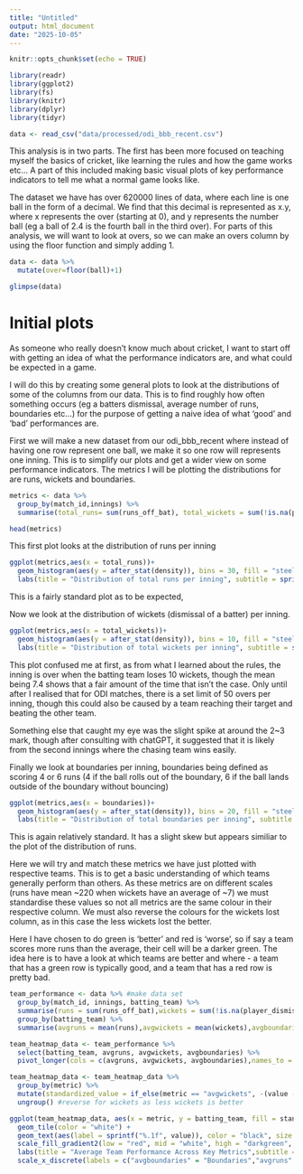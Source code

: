 ```yaml
---
title: "Untitled"
output: html_document
date: "2025-10-05"
---
```


```r
knitr::opts_chunk$set(echo = TRUE)
```

```r
library(readr)
library(ggplot2)
library(fs)
library(knitr)
library(dplyr)
library(tidyr)
```

```r
data <- read_csv("data/processed/odi_bbb_recent.csv")
```
This analysis is in two parts. 
The first has been more focused on teaching myself the basics of cricket, like learning the rules and how the game works etc... A part of this included making basic visual plots of key performance indicators to tell me what a normal game looks like.

The dataset we have has over 620000 lines of data, where each line is one ball in the form of a decimal. We find that this decimal is represented as x.y, where x represents the over (starting at 0), and y represents the number ball (eg a ball of 2.4 is the fourth ball in the third over). For parts of this analysis, we will want to look at overs, so we can make an overs column by using the floor function and simply adding 1.

```r
data <- data %>%
  mutate(over=floor(ball)+1)
```

```r
glimpse(data)
```

# Initial plots

As someone who really doesn't know much about cricket, I want to start off with getting an idea of what the performance indicators are, and what could be expected in a game. 

I will do this by creating some general plots to look at the distributions of some of the columns from our data. This is to find roughly how often something occurs (eg a batters dismissal, average number of runs, boundaries etc...) for the purpose of getting a naive idea of what 'good' and 'bad' performances are.

First we will make a new dataset from our odi_bbb_recent where instead of having one row represent one ball, we make it so one row will represents one inning. This is to simplify our plots and get a wider view on some performance indicators. 
The metrics I will be plotting the distributions for are runs, wickets and boundaries.

```r
metrics <- data %>%
  group_by(match_id,innings) %>%
  summarise(total_runs= sum(runs_off_bat), total_wickets = sum(!is.na(player_dismissed)), boundaries = sum(runs_off_bat %in%c(4, 6)),.groups= "drop")

head(metrics)
```

This first plot looks at the distribution of runs per inning

```r
ggplot(metrics,aes(x = total_runs))+
  geom_histogram(aes(y = after_stat(density)), bins = 30, fill = "steelblue", alpha = 0.7)+
  labs(title = "Distribution of total runs per inning", subtitle = sprintf("Mean = %.1f runs", mean(metrics$total_runs)), x = "Total Runs", y = "Density")
```
This is a fairly standard plot as to be expected, 

Now we look at the distribution of wickets (dismissal of a batter) per inning.

```r
ggplot(metrics,aes(x = total_wickets))+
  geom_histogram(aes(y = after_stat(density)), bins = 10, fill = "steelblue", alpha = 0.7)+
  labs(title = "Distribution of total wickets per inning", subtitle = sprintf("Mean = %.1f wickets", mean(metrics$total_wickets)), x = "Wickets", y = "Density")
```
This plot confused me at first, as from what I learned about the rules, the inning is over when the batting team loses 10 wickets, though the mean being 7.4 shows that a fair amount of the time that isn't the case. Only until after I realised that for ODI matches, there is a set limit of 50 overs per inning, though this could also be caused by a team reaching their target and beating the other team.

Something else that caught my eye was the slight spike at around the 2~3 mark, though after consulting with chatGPT, it suggested that it is likely from the second innings where the chasing team wins easily.



Finally we look at boundaries per inning, boundaries being defined as scoring 4 or 6 runs (4 if the ball rolls out of the boundary, 6 if the ball lands outside of the boundary without bouncing)

```r
ggplot(metrics,aes(x = boundaries))+
  geom_histogram(aes(y = after_stat(density)), bins = 20, fill = "steelblue", alpha = 0.7)+
  labs(title = "Distribution of total boundaries per inning", subtitle = sprintf("Mean = %.1f boundaries", mean(metrics$boundaries)), x = "Boundaries", y = "Density")
```
This is again relatively standard. It has a slight skew but appears similiar to the plot of the distribution of runs.



Here we will try and match these metrics we have just plotted with respective teams. This is to get a basic understanding of which teams generally perform than others. As these metrics are on different scales (runs have mean ~220 when wickets have an average of ~7) we must standardise these values so not all metrics are the same colour in their respective column. We must also reverse the colours for the wickets lost column, as in this case the less wickets lost the better.

Here I have chosen to do green is 'better' and red is 'worse', so if say a team scores more runs than the average, their cell will be a darker green. The idea here is to have a look at which teams are better and where - a team that has a green row is typically good, and a team that has a red row is pretty bad.

```r
team_performance <- data %>% #make data set
  group_by(match_id, innings, batting_team) %>%
  summarise(runs = sum(runs_off_bat),wickets = sum(!is.na(player_dismissed)),boundaries = sum(runs_off_bat %in% c(4, 6)),.groups = "drop") %>%
  group_by(batting_team) %>%
  summarise(avgruns = mean(runs),avgwickets = mean(wickets),avgboundaries = mean(boundaries),n_innings = n(),.groups = "drop")

team_heatmap_data <- team_performance %>%
  select(batting_team, avgruns, avgwickets, avgboundaries) %>%
  pivot_longer(cols = c(avgruns, avgwickets, avgboundaries),names_to = "metric",values_to = "value")
```

```r
team_heatmap_data <- team_heatmap_data %>%
  group_by(metric) %>%
  mutate(standardized_value = if_else(metric == "avgwickets", -(value - mean(value)) / sd(value),(value - mean(value)) / sd(value))) %>% #standardise metric by subtracting mean and dividing by standard deviation
  ungroup() #reverse for wickets as less wickets is better

ggplot(team_heatmap_data, aes(x = metric, y = batting_team, fill = standardized_value)) +
  geom_tile(color = "white") +
  geom_text(aes(label = sprintf("%.1f", value)), color = "black", size = 3) +
  scale_fill_gradient2(low = "red", mid = "white", high = "darkgreen", midpoint = 0) +
  labs(title = "Average Team Performance Across Key Metrics",subtitle = "Green = better performance, Red = worse performance (relative to average)",x = "Performance Metric",y = "Team",fill = "Standardized\nValue") +
  scale_x_discrete(labels = c("avgboundaries" = "Boundaries","avgruns" = "Runs","avgwickets" = "Wickets Lost"))
```